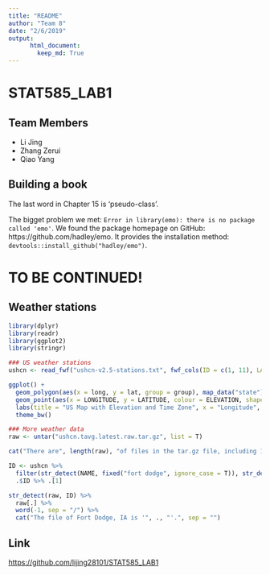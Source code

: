 ```yaml
---
title: "README"
author: "Team 8"
date: "2/6/2019"
output: 
      html_document:
        keep_md: True
---
```



# STAT585_LAB1

## Team Members
- Li Jing
- Zhang Zerui
- Qiao Yang

## Building a book
The last word in Chapter 15 is 'pseudo-class'.

The bigget problem we met: `Error in library(emo): there is no package called 'emo'`. We found the package homepage on GitHub: https://github.com/hadley/emo. It provides the installation method: `devtools::install_github("hadley/emo")`.

# TO BE CONTINUED!



## Weather stations
```r
library(dplyr)
library(readr)
library(ggplot2)
library(stringr)

### US weather stations
ushcn <- read_fwf("ushcn-v2.5-stations.txt", fwf_cols(ID = c(1, 11), LATITUDE = c(13, 20), LONGITUDE = c(22, 30), ELEVATION = c(32, 37), STATE = c(39, 40), NAME = c(42, 71), COMPONENT1 = c(73, 78), COMPONENT2 = c(80, 85), COMPONENT3 = c(87, 92), UTC = c(94, 95)), col_types = cols(UTC = "c"))

ggplot() +
  geom_polygon(aes(x = long, y = lat, group = group), map_data("state"), colour = "black", fill = "white" ) +
  geom_point(aes(x = LONGITUDE, y = LATITUDE, colour = ELEVATION, shape = UTC), ushcn) +
  labs(title = "US Map with Elevation and Time Zone", x = "Longitude", y = "Latitude", color = "Elevation") +
  theme_bw()

### More weather data
raw <- untar("ushcn.tavg.latest.raw.tar.gz", list = T)

cat("There are", length(raw), "of files in the tar.gz file, including 1 folder and", length(raw) - 1, "files in this folder.")

ID <- ushcn %>%
  filter(str_detect(NAME, fixed("fort dodge", ignore_case = T)), str_detect(STATE, "IA")) %>%
  .$ID %>% .[1]

str_detect(raw, ID) %>%
  raw[.] %>%
  word(-1, sep = "/") %>%
  cat("The file of Fort Dodge, IA is '", ., "'.", sep = "")
```

## Link
[https://github.com/lijing28101/STAT585_LAB1](https://github.com/lijing28101/STAT585_LAB1)
